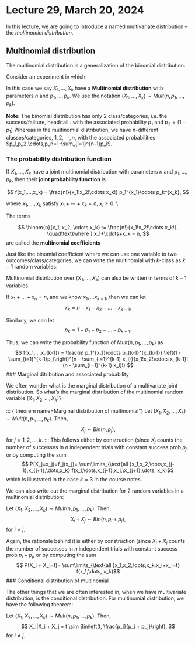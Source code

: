 # Lecture 29, March 20, 2024

\newcommand{\var}{\mathbb{V}ar}
\newcommand{\R}{\mathbb{R}}
\newcommand{\E}{\mathbb{E}}
\newcommand{\N}{\mathcal{N}}


In this lecture, we are going to introduce a named multivariate distribution -- the *multinomial distribution*.

## Multinomial distribution

The multinomial distribution is a generalization of the binomial distribution.

::: {.definition name="Multinomial distribution"}
Consider an experiment in which:

\begin{enumerate}
\item Individual trials have *$k$ possible outcomes*, and the probabilities of each individual outcome are denoted $p_i,\;1\le i \le k$, so that *$p_1+p_2+\cdots+p_k=1$*.

\item *Trials* are *independently repeated $n$* times, with $X_i$ denoting the number of times outcome $i$ occurred, so that $X_1+X_2+\cdots+X_k = n$.
\end{enumerate}
\pause
In this case we say $X_1,...,X_k$ have a **Multinomial distribution** with parameters $n$ and $p_1,...,p_k$. We use the notation $(X_1,...,X_k) \sim Mult(n,p_1,...,p_k)$. 
:::

**Note**: The binomial distribution has only 2 class/categories, i.e. the success/failture, head/tail...with the associated probability $p_1$ and $p_2=(1-p_1)$ Whereas in the multinomial distribution, we have $n$-different classes/categories, $1,2,\cdots,n$, with the associated probabilities $p_1,p_2,\cdots,p_n=1-\sum_{i=1}^{n-1}p_i$.

### The probability distribution function

If $X_1,...,X_k$ have a joint multinomial distribution with parameters $n$ and $p_1,...,p_k$, then their **joint probability function** is

$$
f(x_1,...,x_k) = \frac{n!}{x_1!x_2!\cdots x_k!} p_1^{x_1}\cdots p_k^{x_k},
$$

where $x_1,...,x_k$ satisfy $x_1+\cdots+x_k = n$, $x_i \ge 0$. \\
\pause
\medskip

The terms

$$
\binom{n}{x_1, x_2, \cdots,x_k} := \frac{n!}{x_1!x_2!\cdots x_k!}, \quad\text{where } x_1+\cdots+x_k = n,
$$
are called the **multinomial coefficients**

Just like the binomial coefficient where we can use one variable to two outcomes/class/categories, we can write the multinomial with $k$-class as $k-1$ random variables:

Multinomial distribution over $(X_1, \ldots, X_k)$ can also be written in terms of $k-1$ variables.
    
If $x_1 + \ldots + x_n = n$, and we know $x_1, \ldots x_{k-1}$, then we can let
$$
x_k = n - x_1 - x_2 - \ldots - x_{k-1}.
$$

Similarly, we can let
$$
p_k = 1 - p_1 - p_2 - \ldots - p_{k-1}.
$$
    
Thus, we can write the probability function of $Mult(n, p_1, \ldots, p_k)$ as
$$
f(x_1,...,x_{k-1}) = \frac{n! p_1^{x_1}\cdots p_{k-1}^{x_{k-1}} \left(1 - \sum_{i=1}^{k-1}p_i\right)^{n - \sum_{i=1}^{k-1} x_i}}{x_1!x_2!\cdots x_{k-1}! (n - \sum_{i=1}^{k-1} x_i)!}
$$
### Marginal ditribution and associated probability

We often wonder what is the marginal distribution of a multivariate joint distribution. So what's the marginal distribution of the multinomial random variable $(X_1, X_2, \ldots, X_k)$?


::: {.theorem name=Marginal distribution of multinomial"}
 Let $(X_1, X_2, \ldots, X_k) \sim Mult(n, p_1, \ldots, p_k)$.
        Then,
        $$
        X_j \sim Bin(n, p_j),
        $$
        for $j = 1, 2, \ldots, k$.
:::
This follows either by construction (since $X_j$ counts the number of successes in $n$ independent trials with constant success prob $p_j$, or by computing the sum
    $$ P(X_j=x_j)=f_j(x_j)= \sum\limits_{\text{all }x_1,x_2,\dots,x_{j-1},x_{j+1},\dots,x_k} f(x_1,\dots,x_{j-1},x_j,\x_{j+1},\dots, x_k)$$
which is illustrated in the case $k=3$ in the course notes. 

We can also write out the marginal distribution for 2 random variables in a multinomial distribution:

::: {.theorem name="Sum of individual rvs in multinomial"}
Let $(X_1, X_2, \ldots, X_k) \sim Mult(n, p_1, \ldots, p_k)$. Then,
        $$
        X_i + X_j \sim Bin(n, p_i + p_j),
        $$
        for $i \neq j$.
:::

Again, the rationale behind it is either by construction (since $X_i+X_j$ counts the number of successes in $n$ independent trials with constant success prob $p_i+p_j$,
or by computing the sum
$$ P(X_i + X_j=t)= \sum\limits_{\text{all }x_1,x_2,\dots,x_k:x_i+x_j=t} f(x_1,\dots, x_k)$$
### Conditional distribution of multinomial

The other things that we are often interested in, when we have multivariate distribution, is the conditional distribution. For multinomial distribution, we have the following theorem:

::: {.theorem name="Conditional distribution of multinomial"}
Let $(X_1, X_2, \ldots, X_k) \sim Mult(n, p_1, \ldots, p_k)$.
Then,
$$
X_i|X_i + X_j = t \sim Bin\left(t, \frac{p_i}{p_i + p_j}\right),
$$
for $i \neq j$.
:::